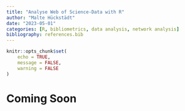 ```yaml
---
title: "Analyse Web of Science-Data with R"
author: "Malte Hückstädt"
date: "2023-05-01"
categories: [R, bibliometrics, data analysis, network analysis]
bibliography: references.bib
---
```


```r
knitr::opts_chunk$set(
	echo = TRUE,
	message = FALSE,
	warning = FALSE
)
```

# Coming Soon
